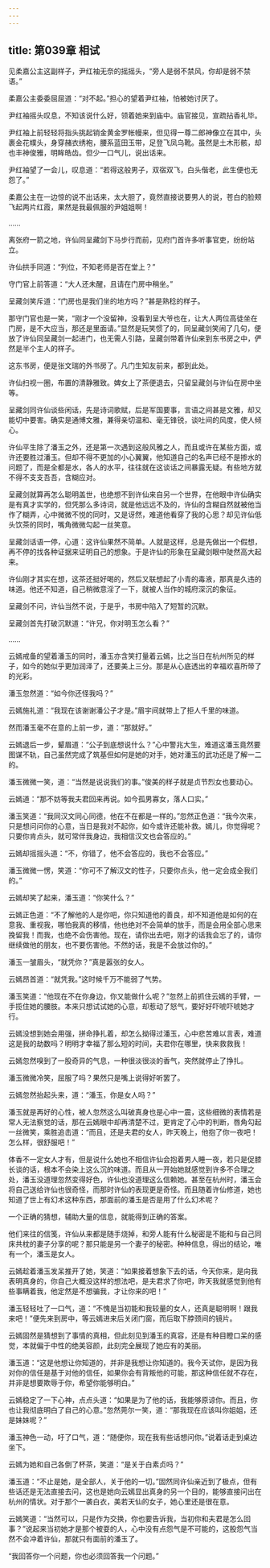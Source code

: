 ```yaml
---
---
---
```

title: 第039章 相试
---





见柔嘉公主这副样子，尹红袖无奈的摇摇头，“旁人是弱不禁风，你却是弱不禁语。”

柔嘉公主委委屈屈道：“对不起。”担心的望着尹红袖，怕被她讨厌了。

尹红袖摇头叹息，不知该说什么好，领着她来到庙中。庙官接见，宣疏拈香礼毕。

尹红袖上前轻轻将指头挑起销金黄金罗帐幔来，但见得一尊二郎神像立在其中，头裹金花幞头，身穿赭衣绣袍，腰系蓝田玉带，足登飞凤乌靴。虽然是土木形骸，却也丰神俊雅，明眸皓齿。但少一口气儿，说出话来。

尹红袖望了一会儿，叹息道：“若得这般男子，双宿双飞，白头偕老，此生便也无怨了。”

柔嘉公主在一边惊的说不出话来，太大胆了，竟然直接说要男人的说，苍白的脸颊飞起两片红霞，果然是我最佩服的尹姐姐啊！

……

离张府一箭之地，许仙同呈藏剑下马步行而前，见府门首许多听事官吏，纷纷站立。

许仙拱手同道：“列位，不知老师是否在堂上？”

守门官上前答道：“大人还未醒，且请在门房中稍坐。”

呈藏剑笑斥道：“门房也是我们坐的地方吗？”甚是熟稔的样子。

那守门官也是一笑，“刚才一个没留神，没看到呈大爷也在，让大人两位高徒坐在门房，是不大应当，那还是里面请。”显然是玩笑惯了的，同呈藏剑笑闹了几句，便放了许仙同呈藏剑一起进门，也无需人引路，呈藏剑带着许仙来到东书房之中，俨然是半个主人的样子。

这东书房，便是张文瑞的外书房了。凡门生知友前来，都到此处。

许仙扫视一圈，布置的清静雅致。婢女上了茶便退去，只留呈藏剑与许仙在房中坐等。

呈藏剑同许仙谈些闲话，先是诗词歌赋，后是军国要事，言语之间甚是文雅，却又能切中要害。确实是通博文雅，兼得亲切温和、毫无锋锐，谈吐间的风度，使人倾心。

许仙平生除了潘玉之外，还是第一次遇到这般风雅之人，而且或许在某些方面，或许还要胜过潘玉。但却不得不更加的小心翼翼，他知道自己的名声已经不是掺水的问题了，而是全都是水，各人的水平，往往就在这谈话之间暴露无疑。有些地方就不得不支支吾吾，含糊应对。

呈藏剑就算再怎么聪明盖世，也绝想不到许仙来自另一个世界，在他眼中许仙确实是有真才实学的，但凭那么多诗词，就是他远远不及的，许仙的含糊自然就被他当作了糊弄，心中微微不悦的同时，又是讶然，难道他看穿了我的心思？却见许仙低头饮茶的同时，嘴角微微勾起一丝笑意。

呈藏剑话语一停，心道：这许仙果然不简单。人就是这样，总是先做出一个假想，再不停的找各种证据来证明自己的想象。于是许仙的形象在呈藏剑眼中陡然高大起来。

许仙刚才其实在想，这茶还挺好喝的，然后又联想起了小青的毒液，那真是久违的味道。他还不知道，自己稍微意淫了一下，就被人当作的城府深沉的象征。

呈藏剑不问，许仙当然不说，于是乎，书房中陷入了短暂的沉默。

呈藏剑首先打破沉默道：“许兄，你对明玉怎么看？”

……

云嫣戒备的望着潘玉的同时，潘玉亦含笑打量着云嫣，比之当日在杭州所见的样子，如今的她似乎更加润泽了，还要美上三分。那是从心底透出的幸福欢喜所带了的光彩。

潘玉忽然道：“如今你还怪我吗？”

云嫣施礼道：“我现在该谢谢潘公子才是。”眉宇间就带上了拒人千里的味道。

然而潘玉毫不在意的上前一步，道：“那就好。”

云嫣退后一步，颦眉道：“公子到底想说什么？”心中警兆大生，难道这潘玉竟然要图谋不轨，自己虽然完成了筑基但如何是她的对手，她对潘玉的武功还是了解一二的。

潘玉微微一笑，道：“当然是说说我们的事。”俊美的样子就是贞节烈女也要动心。

云嫣道：“那不妨等我夫君回来再说。如今孤男寡女，落人口实。”

潘玉笑道：“我同汉文同心同德，他在不在都是一样的。”忽然正色道：“我今次来，只是想问问你的心意，当日是我对不起你，如今或许还能补救。嫣儿，你觉得呢？只要你肯点头，就可常伴我身边，我相信汉文也会答应的。”

云嫣却摇摇头道：“不，你错了，他不会答应的，我也不会答应。”

潘玉微微一愣，笑道：“你可不了解汉文的性子，只要你点头，他一定会成全我们的。”

云嫣却笑了起来，潘玉道：“你笑什么？”

云嫣正色道：“不了解他的人是你吧，你只知道他的善良，却不知道他是如何的在意我、重视我，哪怕我真的移情，他也绝对不会简单的放手，而是会用全部心思来挽留我！而我，也绝不会伤害他。现在，请你出去吧，刚才的话我会忘了的，请你继续做他的朋友，也不要伤害他。不然的话，我是不会放过你的。”

潘玉一皱眉头，“就凭你？”真是嚣张的女人。

云嫣昂首道：“就凭我。”这时候千万不能弱了气势。

潘玉笑道：“他现在不在你身边，你又能做什么呢？”忽然上前抓住云嫣的手臂，一手揽住她的腰肢。本来只想试试她的心意，却惹动了怒气，要好好吓唬吓唬她才行。

云嫣没想到她会用强，拼命挣扎着，却怎么拗得过潘玉，心中悲苦难以言表，难道这是我的劫数吗？明明才幸福了那么短的时间，夫君你在哪里，快来救救我！

云嫣忽然嗅到了一股奇异的气息，一种很淡很淡的香气，突然就停止了挣扎。

潘玉微微冷笑，屈服了吗？果然只是嘴上说得好听罢了。

云嫣忽然抬起头来，道：“潘玉，你是女人吗？”

潘玉就是再好的心性，被人忽然这么叫破真身也是心中一震，这些细微的表情若是常人无法察觉的话，那在云嫣眼中却再清楚不过，更肯定了心中的判断，唇角勾起一丝微笑，乘胜追击道：“而且，还是夫君的女人，昨天晚上，他抱了你一夜吧！怎么样，很舒服吧！”

体香不一定女人才有，但是说什么她也不相信许仙会抱着男人睡一夜，若只是促膝长谈的话，根本不会染上这么沉的味道。而且从一开始她就感觉到许多不合理之处，潘玉没道理忽然变得好色，许仙也没道理这么信赖她。甚至在杭州时，潘玉会将自己送给许仙也很奇怪，而那时许仙的表现更是奇怪。而且随着许仙修道，她也知道了世上有幻术这种东西，那面前的潘玉是否是用了什么幻术呢？

一个正确的猜想，辅助大量的信息，就能得到正确的答案。

他们来往的信笺，许仙从来都是随手烧掉，和旁人能有什么秘密是不能和与自己同床共枕的妻子分享的呢？那只能是另一个妻子的秘密。种种信息，得出的结论，唯有一个，潘玉是女人。

云嫣趁着潘玉发呆推开了她，笑道：“如果接着想象下去的话，今天你来，是向我表明真身的，你自己大概没这样的想法吧，是夫君求了你吧，昨天我就感觉到他有些事瞒着我，他定然是不想骗我，才让你来的吧！”

潘玉轻轻吐了一口气，道：“不愧是当初能和我较量的女人，还真是聪明啊！跟我来吧！”便先来到房中，等云嫣进来后关闭门窗，而后取下脖颈间的镜片。

云嫣固然是猜想到了事情的真相，但此刻见到潘玉的真容，还是有种目瞪口呆的感觉，本就偏于中性的绝美容颜，此刻完全展现了她应有的美丽。

潘玉道：“这是他想让你知道的，并非是我想让你知道的。我今天试你，是因为我对你的信任是基于对他的信任，如果你会有背叛他的可能，那这种信任就不存在，并非是想要欺辱于你，希望你能够明白。”

云嫣稳定了一下心神，点点头道：“如果是为了他的话，我能够原谅你。而且，你也让我彻底明白了自己的心意。”忽然莞尔一笑，道：“那我现在应该叫你姐姐，还是妹妹呢？”

潘玉神色一动，吁了口气，道：“随便你，现在我有些话想问你。”说着话走到桌边坐下。

云嫣为她和自己各倒了杯茶，笑道：“是关于白素贞吗？”

潘玉道：“不止是她，是全部人，关于他的一切。”固然同许仙亲近到了极点，但有些话还是无法直接去问，这也是她向云嫣显出真身的另一个目的，能够直接问出在杭州的情状。对于那个一袭白衣，美若天仙的女子，她心里还是很在意。

云嫣笑道：“当然可以，只是作为交换，你也要告诉我，当初你和夫君是怎么回事？”说起来当初她才是那个被耍的人，心中没有点怨气是不可能的，这股怨气当然不会冲着许仙，那就只有面前的潘玉了。

“我回答你一个问题，你也必须回答我一个问题。”